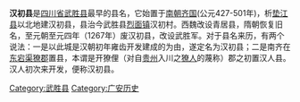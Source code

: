 '''汉初县'''是[[四川省|四川省]][[武胜县|武胜县]]最早的县名，它始置于[[南朝|南朝]][[南齐|齐国]](公元427-501年)，析[[垫江县|垫江县]]以北地建汉初县，县治今武胜县[[烈面镇|烈面镇]]汉初村。西魏改设青居县，隋朝恢复旧名，至元朝至元四年（1267年）废汉初县，改设武胜军。对于县名来历，有两个说法：一是以此城是汉朝初年雍齿开发建成的为由，遂定名为汉初县；二是南齐在[[东宕渠獠郡|东宕渠獠郡]]置县，本谓是开獠俚（对自[[贵州|贵州]]入川之[[獠人|獠人]]的蔑称）郡之初置汉人县。汉人初次来开发，便称汉初县。

[[Category:武胜县|Category:武胜县]]
[[Category:广安历史|Category:广安历史]]